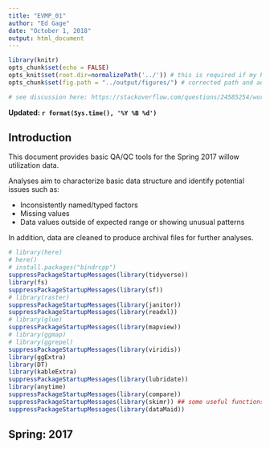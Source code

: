 ```yaml
---
title: "EVMP_01"
author: "Ed Gage"
date: "October 1, 2018"
output: html_document
---
```


```r
library(knitr)
opts_chunk$set(echo = FALSE)
opts_knit$set(root.dir=normalizePath('../')) # this is required if my Rmd is nested below the project directory
opts_chunk$set(fig.path = "../output/figures/") # corrected path and added dev .. if I want to specify a subdirectory for figs

# see discussion here: https://stackoverflow.com/questions/24585254/working-with-knitr-using-subdirectories

```


**Updated: `r format(Sys.time(), '%Y %B %d')`**

## Introduction

This document provides basic QA/QC tools for the Spring 2017 willow utilization data.

Analyses aim to characterize basic data structure and identify potential issues such as:

* Inconsistently named/typed factors    
* Missing values
* Data values outside of expected range or showing unusual patterns

In addition, data are cleaned to produce archival files for further analyses.

```r
# library(here)
# here()
# install.packages("bindrcpp")
suppressPackageStartupMessages(library(tidyverse))
library(fs)
suppressPackageStartupMessages(library(sf))
# library(raster)
suppressPackageStartupMessages(library(janitor))
suppressPackageStartupMessages(library(readxl))
# library(glue)
suppressPackageStartupMessages(library(mapview))
# library(ggmap)
# library(ggrepel)
suppressPackageStartupMessages(library(viridis))
library(ggExtra)
library(DT)
library(kableExtra)
suppressPackageStartupMessages(library(lubridate))
library(anytime)
suppressPackageStartupMessages(library(compare))
suppressPackageStartupMessages(library(skimr)) ## some useful functions
suppressPackageStartupMessages(library(dataMaid))

```

## Spring: 2017 